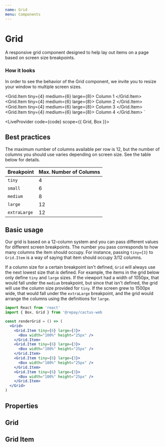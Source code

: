 ```yaml
---
name: Grid
menu: Components
---
```



# Grid

A responsive grid component designed to help lay out items on a page based on screen size breakpoints.

### How it looks

In order to see the behavior of the Grid component, we invite you to resize your window to multiple screen sizes.

  <Grid.Item tiny={4} medium={6} large={8}>
    <Box width="100%" height="25px">
      Column 1
    </Box>
  </Grid.Item>
  <Grid.Item tiny={4} medium={6} large={8}>
    <Box width="100%" height="25px">
      Column 2
    </Box>
  </Grid.Item>
  <Grid.Item tiny={4} medium={6} large={8}>
    <Box width="100%" height="25px">
      Column 3
    </Box>
  </Grid.Item>
  <Grid.Item tiny={4} medium={6} large={8}>
    <Box width="100%" height="25px">
      Column 4
    </Box>
  </Grid.Item>
</Grid>`

<LiveProvider code={code} scope={{ Grid, Box }}>
  <LiveEditor />
  <LiveError />
  <LivePreview />
</LiveProvider>

## Best practices

The maximum number of columns available per row is 12, but the number of columns you should use varies depending on screen size. See the table below for details.

| **Breakpoint** | **Max. Number of Columns** |
| -------------- | -------------------------- |
| `tiny`         | 4                          |
| `small`        | 6                          |
| `medium`       | 8                          |
| `large`        | 12                         |
| `extraLarge`   | 12                         |

## Basic usage

Our grid is based on a 12-column system and you can pass different values for different screen breakpoints. The number you pass corresponds to how many columns the item should occupy.
For instance, passing `tiny={3}` to `Grid.Item` is a way of saying that item should occupy 3/12 columns.

If a column size for a certain breakpoint isn't defined, `Grid` will always use the next lowest size that _is_ defined. For example, the items in the grid below
only define `tiny` and `large` sizes. If the viewport had a width of 1050px, that would fall under the `medium` breakpoint, but since that isn't defined, the grid
will use the column size provided for `tiny`. If the screen grew to 1500px wide, that would fall under the `extraLarge` breakpoint, and the grid would arrange the
columns using the definitions for `large`.

```jsx
import React from 'react'
import { Box, Grid } from '@repay/cactus-web

const renderGrid = () => (
  <Grid>
    <Grid.Item tiny={6} large={3}>
      <Box width="100%" height="25px" />
    </Grid.Item>
    <Grid.Item tiny={6} large={3}>
      <Box width="100%" height="25px" />
    </Grid.Item>
    <Grid.Item tiny={6} large={3}>
      <Box width="100%" height="25px" />
    </Grid.Item>
    <Grid.Item tiny={6} large={3}>
      <Box width="100%" height="25px" />
    </Grid.Item>
  </Grid>
)
```

## Properties

## Grid

<PropsTable of={Grid} />

## Grid Item

<PropsTable of={Grid} staticProp="Item" />
